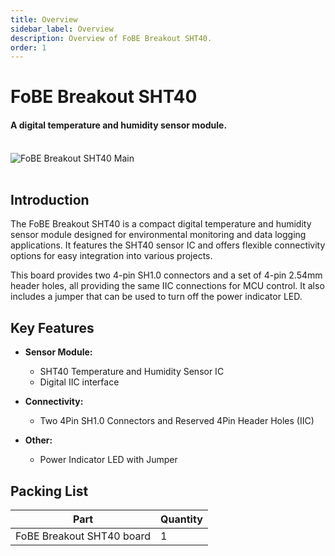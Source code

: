 ```yaml
---
title: Overview
sidebar_label: Overview
description: Overview of FoBE Breakout SHT40.
order: 1
---
```


# FoBE Breakout SHT40

#### A digital temperature and humidity sensor module.

<br/>
<div style={{ textAlign: 'center' }}>
  <img src="/img/products/f2202-1.main.png" alt="FoBE Breakout SHT40 Main" style={{ width: '80%', height: 'auto' }} />
</div>
<br/>

## Introduction

The FoBE Breakout SHT40 is a compact digital temperature and humidity sensor module designed for environmental monitoring and data logging applications. It features the SHT40 sensor IC and offers flexible connectivity options for easy integration into various projects.

This board provides two 4-pin SH1.0 connectors and a set of 4-pin 2.54mm header holes, all providing the same IIC connections for MCU control. It also includes a jumper that can be used to turn off the power indicator LED.

## Key Features

*   **Sensor Module:**
    *   SHT40 Temperature and Humidity Sensor IC
    *   Digital IIC interface

*   **Connectivity:**
    *   Two 4Pin SH1.0 Connectors and Reserved 4Pin Header Holes (IIC)

*   **Other:**
    *   Power Indicator LED with Jumper

## Packing List

|Part                           |Quantity |
|-------------------------------|---------|
|FoBE Breakout SHT40 board |1        |